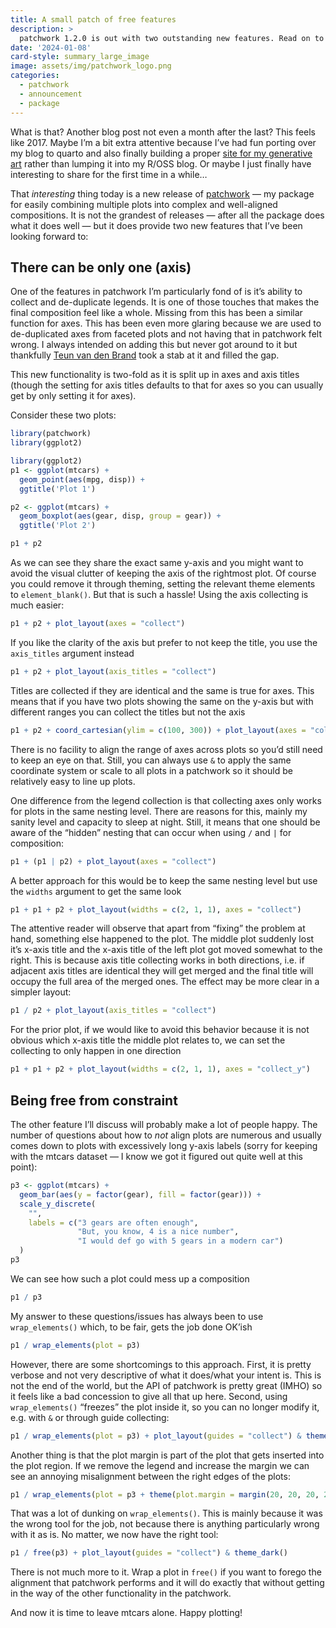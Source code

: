 ```yaml
---
title: A small patch of free features
description: >
  patchwork 1.2.0 is out with two outstanding new features. Read on to learn more
date: '2024-01-08'
card-style: summary_large_image
image: assets/img/patchwork_logo.png
categories:
  - patchwork
  - announcement
  - package
---
```


What is that? Another blog post not even a month after the last? This feels like 2017. Maybe I'm a bit extra attentive because I've had fun porting over my blog to quarto and also finally building a proper [site for my generative art](https://thomaslinpedersen.art) rather than lumping it into my R/OSS blog. Or maybe I just finally have interesting to share for the first time in a while...

That *interesting* thing today is a new release of [patchwork](https://patchwork.data-imaginist.com) — my package for easily combining multiple plots into complex and well-aligned compositions. It is not the grandest of releases — after all the package does what it does well — but it does provide two new features that I've been looking forward to:

## There can be only one (axis)

One of the features in patchwork I'm particularly fond of is it's ability to collect and de-duplicate legends. It is one of those touches that makes the final composition feel like a whole. Missing from this has been a similar function for axes. This has been even more glaring because we are used to de-duplicated axes from faceted plots and not having that in patchwork felt wrong. I always intended on adding this but never got around to it but thankfully [Teun van den Brand](https://github.com/teunbrand) took a stab at it and filled the gap.

This new functionality is two-fold as it is split up in axes and axis titles (though the setting for axis titles defaults to that for axes so you can usually get by only setting it for axes).

Consider these two plots:

```r
library(patchwork)
library(ggplot2)

library(ggplot2)
p1 <- ggplot(mtcars) + 
  geom_point(aes(mpg, disp)) + 
  ggtitle('Plot 1')

p2 <- ggplot(mtcars) + 
  geom_boxplot(aes(gear, disp, group = gear)) + 
  ggtitle('Plot 2')

p1 + p2
```

As we can see they share the exact same y-axis and you might want to avoid the visual clutter of keeping the axis of the rightmost plot. Of course you could remove it through theming, setting the relevant theme elements to `element_blank()`. But that is such a hassle! Using the axis collecting is much easier:

```r
p1 + p2 + plot_layout(axes = "collect")
```

If you like the clarity of the axis but prefer to not keep the title, you use the `axis_titles` argument instead

```r
p1 + p2 + plot_layout(axis_titles = "collect")
```

Titles are collected if they are identical and the same is true for axes. This means that if you have two plots showing the same on the y-axis but with different ranges you can collect the titles but not the axis

```r
p1 + p2 + coord_cartesian(ylim = c(100, 300)) + plot_layout(axes = "collect")
```

There is no facility to align the range of axes across plots so you'd still need to keep an eye on that. Still, you can always use `&` to apply the same coordinate system or scale to all plots in a patchwork so it should be relatively easy to line up plots.

One difference from the legend collection is that collecting axes only works for plots in the same nesting level. There are reasons for this, mainly my sanity level and capacity to sleep at night. Still, it means that one should be aware of the "hidden" nesting that can occur when using `/` and `|` for composition:

```r
p1 + (p1 | p2) + plot_layout(axes = "collect")
```

A better approach for this would be to keep the same nesting level but use the `widths` argument to get the same look

```r
p1 + p1 + p2 + plot_layout(widths = c(2, 1, 1), axes = "collect")
```

The attentive reader will observe that apart from "fixing" the problem at hand, something else happened to the plot. The middle plot suddenly lost it's x-axis title and the x-axis title of the left plot got moved somewhat to the right. This is because axis title collecting works in both directions, i.e. if adjacent axis titles are identical they will get merged and the final title will occupy the full area of the merged ones. The effect may be more clear in a simpler layout:

```r
p1 / p2 + plot_layout(axis_titles = "collect")
```

For the prior plot, if we would like to avoid this behavior because it is not obvious which x-axis title the middle plot relates to, we can set the collecting to only happen in one direction

```r
p1 + p1 + p2 + plot_layout(widths = c(2, 1, 1), axes = "collect_y")
```

## Being free from constraint

The other feature I'll discuss will probably make a lot of people happy. The number of questions about how to *not* align plots are numerous and usually comes down to plots with excessively long y-axis labels (sorry for keeping with the mtcars dataset — I know we got it figured out quite well at this point):

```r
p3 <- ggplot(mtcars) +
  geom_bar(aes(y = factor(gear), fill = factor(gear))) +
  scale_y_discrete(
    "",
    labels = c("3 gears are often enough",
               "But, you know, 4 is a nice number",
               "I would def go with 5 gears in a modern car")
  )
p3
```

We can see how such a plot could mess up a composition

```r
p1 / p3
```

My answer to these questions/issues has always been to use `wrap_elements()` which, to be fair, gets the job done OK'ish

```r
p1 / wrap_elements(plot = p3)
```

However, there are some shortcomings to this approach. First, it is pretty verbose and not very descriptive of what it does/what your intent is. This is not the end of the world, but the API of patchwork is pretty great (IMHO) so it feels like a bad concession to give all that up here. Second, using `wrap_elements()` "freezes" the plot inside it, so you can no longer modify it, e.g. with `&` or through guide collecting:

```r
p1 / wrap_elements(plot = p3) + plot_layout(guides = "collect") & theme_dark()
```

Another thing is that the plot margin is part of the plot that gets inserted into the plot region. If we remove the legend and increase the margin we can see an annoying misalignment between the right edges of the plots:

```r
p1 / wrap_elements(plot = p3 + theme(plot.margin = margin(20, 20, 20, 20), legend.position = "none"))
```

That was a lot of dunking on `wrap_elements()`. This is mainly because it was the wrong tool for the job, not because there is anything particularly wrong with it as is. No matter, we now have the right tool:

```r
p1 / free(p3) + plot_layout(guides = "collect") & theme_dark()
```

There is not much more to it. Wrap a plot in `free()` if you want to forego the alignment that patchwork performs and it will do exactly that without getting in the way of the other functionality in the patchwork.

And now it is time to leave mtcars alone. Happy plotting!

